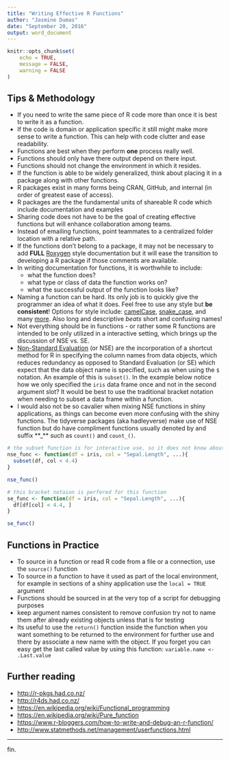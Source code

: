 ---
title: "Writing Effective R Functions"
author: "Jasmine Dumas"
date: "September 20, 2016"
output: word_document
---

```{r setup, include=FALSE}
knitr::opts_chunk$set(
	echo = TRUE,
	message = FALSE,
	warning = FALSE
)
```

## Tips & Methodology

+ If you need to write the same piece of R code more than once it is best to write it as a function.
+ If the code is domain or application specific it still might make more sense to write a function. This can help with code clutter and ease readability.
+ Functions are best when they perform **one** process really well.
+ Functions should only have there output depend on there input.
+ Functions should not change the environment in which it resides.
+ If the function is able to be widely generalized, think about placing it in a package along with other functions.
+ R packages exist in many forms being CRAN, GitHub, and internal (in order of greatest ease of access).
+ R packages are the the fundamental units of shareable R code which include documentation and examples
+ Sharing code does not have to be the goal of creating effective functions but will enhance collaboration among teams.
+ Instead of emailing functions, point teammates to a centralized folder location with a relative path.
+ If the functions don't belong to a package, it may not be necessary to add **FULL** [Roxygen](http://roxygen.org/) style documentation but it will ease the transition to developing a R package if those comments are available. 
+ In writing documentation for functions, it is worthwhile to include: 
    + what the function does? 
    + what type or class of data the function works on?
    + what the successful output of the function looks like?
+ Naming a function can be hard. Its only job is to quickly give the programmer an idea of what it does. Feel free to use any style but **be consistent**! Options for style include: [camelCase](https://en.wikipedia.org/wiki/CamelCase), [snake_case](https://en.wikipedia.org/wiki/Snake_case), and many [more](https://en.wikipedia.org/wiki/CamelCase#See_also). Also long and descriptive *beats* short and confusing names!
+ Not everything should be in functions - or rather some R functions are intended to be only utilized in a interactive setting, which brings up the discussion of NSE vs. SE.
+ [Non-Standard Evaluation](http://adv-r.had.co.nz/Computing-on-the-language.html) (or NSE) are the incorporation of a shortcut method for R in specifying the column names from data objects, which reduces redundancy as opposed to Standard Evaluation (or SE) which expect that the data object name is specified, such as when using the `$` notation. An example of this is `subset()`. In the example below notice how we only specified the `iris` data frame once and not in the second argument slot? It would be best to use the traditional bracket notation when needing to subset a data frame within a function. 
+ I would also not be so cavalier when mixing NSE functions in shiny applications, as things can become even more confusing with the shiny functions. The tidyverse packages (aka hadleyverse) make use of NSE function but do have compliment functions usually denoted by and suffix **_** such as `count()` and `count_()`.

```{r}
# the subset function is for interactive use, so it does not know about other object names unrealted to the data.frame
nse_func <- function(df = iris, col = "Sepal.Length", ...){
  subset(df, col < 4.4)
}

nse_func()

# this bracket notaion is perfered for this function
se_func <- function(df = iris, col = "Sepal.Length", ...){
  df[df[col] < 4.4, ]
}

se_func()

```


## Functions in Practice

+ To source in a function or read R code from a file or a connection, use the `source()` function
+ To source in a function to have it used as part of the local environment, for example in sections of a shiny application use the `local = TRUE` argument
+ Functions should be sourced in at the very top of a script for debugging purposes
+ keep argument names consistent to remove confusion try not to name them after already existing objects unless that is for testing
+ Its useful to use the `return()` function inside the function when you want something to be returned to the environment for further use and there by associate a new name with the object. If you forget you can easy get the last called value by using this function: `variable.name <- .Last.value`



## Further reading

+ [http://r-pkgs.had.co.nz/](http://r-pkgs.had.co.nz/)
+ [http://r4ds.had.co.nz/](http://r4ds.had.co.nz/)
+ [https://en.wikipedia.org/wiki/Functional_programming](https://en.wikipedia.org/wiki/Functional_programming)
+ [https://en.wikipedia.org/wiki/Pure_function](https://en.wikipedia.org/wiki/Pure_function)
+ [https://www.r-bloggers.com/how-to-write-and-debug-an-r-function/](https://www.r-bloggers.com/how-to-write-and-debug-an-r-function/)
+ [http://www.statmethods.net/management/userfunctions.html](http://www.statmethods.net/management/userfunctions.html)



____
fin. 
